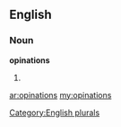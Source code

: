 ==English==

===Noun===
'''opinations'''

# {{plural of|[[opination]]}}

[[Category:English plurals]]

[[ar:opinations]]
[[my:opinations]]